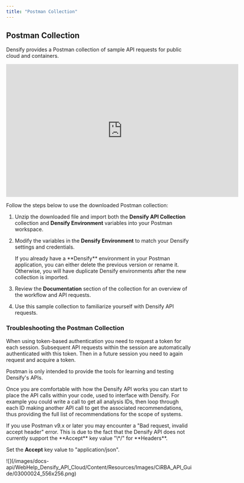 ```yaml
---
title: "Postman Collection"
---
```


## Postman Collection

Densify provides a Postman collection of sample API requests for public cloud and containers.


<Accordion title="Video: Using the Postman Collection">
<iframe class="vidyard_iframe" src="https://player.vimeo.com/video/328411200" width="630" height="360" frameborder="0" webkitallowfullscreen="webkitallowfullscreen" mozallowfullscreen="mozallowfullscreen" allowfullscreen="allowfullscreen" msallowfullscreen="msallowfullscreen" oallowfullscreen="oallowfullscreen"></iframe>
</Accordion>


<Card
   horizontal
   title="Download the Densify Public Cloud Postman Collection (v4.1)"
   href="/docs-api/WebHelp_Densify_API_Cloud/Content/Resources/Collections/DensifyCCO_PostmanCollection.txt"
   icon="download"
/>

Follow the steps below to use the downloaded Postman collection:

1. Unzip the downloaded file and import both the **Densify API Collection** collection and **Densify Environment** variables into your Postman workspace.
2. Modify the variables in the **Densify Environment** to match your Densify settings and credentials.

   <Note>
   If you already have a **Densify** environment in your Postman application, you can either delete the previous version or rename it. Otherwise, you will have duplicate Densify environments after the new collection is imported.
   </Note>

3. Review the **Documentation** section of the collection for an overview of the workflow and API requests.
4. Use this sample collection to familiarize yourself with Densify API requests.

### Troubleshooting the Postman Collection

<AccordionGroup>
<Accordion title="Token Requests">
When using token-based authentication you need to request a token for each session. Subsequent API requests within the session are automatically authenticated with this token. Then in a future session you need to again request and acquire a token.

Postman is only intended to provide the tools for learning and testing Densify's APIs.

Once you are comfortable with how the Densify API works you can start to place the API calls within your code, used to interface with Densify. For example you could write a call to get all analysis IDs, then loop through each ID making another API call to get the associated recommendations, thus providing the full list of recommendations for the scope of systems.
</Accordion>

<Accordion title="&quot;Bad request, invalid accept header&quot; Error">
If you use Postman v9.x or later you may encounter a "Bad request, invalid accept header" error. This is due to the fact that the Densify API does not currently support the **Accept** key value "\*/" for **Headers**.

Set the **Accept** key value to "application/json".

<Accordion title="Figure: Postman Header Configuration">
![](/images/docs-api/WebHelp_Densify_API_Cloud/Content/Resources/Images/CiRBA_API_Guide/03000024_556x256.png)
</Accordion>

</Accordion>

</AccordionGroup>

